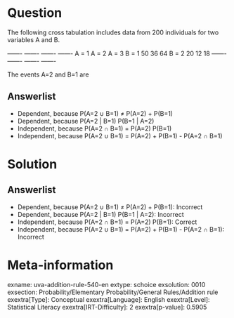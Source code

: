 Question
========

The following cross tabulation includes data from 200 individuals for two variables A and B.

  ------- ------- ------- ------- A = 1 A = 2 A = 3 B = 1 50 36 64 B = 2 20 12 18 ------- ------- ------- -------

The events A=2 and B=1 are

Answerlist
----------

* Dependent, because P(A=2 ∪ B=1) ≠ P(A=2) + P(B=1)
* Dependent, because P(A=2 | B=1) P(B=1 | A=2)
* Independent, because P(A=2 ∩ B=1) = P(A=2) P(B=1)
* Independent, because P(A=2 ∪ B=1) = P(A=2) + P(B=1) - P(A=2 ∩ B=1)

Solution
========

Answerlist
----------

* Dependent, because P(A=2 ∪ B=1) ≠ P(A=2) + P(B=1): Incorrect
* Dependent, because P(A=2 | B=1) P(B=1 | A=2): Incorrect
* Independent, because P(A=2 ∩ B=1) = P(A=2) P(B=1): Correct
* Independent, because P(A=2 ∪ B=1) = P(A=2) + P(B=1) - P(A=2 ∩ B=1): Incorrect

Meta-information
================
exname: uva-addition-rule-540-en
extype: schoice
exsolution: 0010
exsection: Probability/Elementary Probability/General Rules/Addition rule
exextra[Type]: Conceptual
exextra[Language]: English
exextra[Level]: Statistical Literacy
exextra[IRT-Difficulty]: 2
exextra[p-value]: 0.5905
